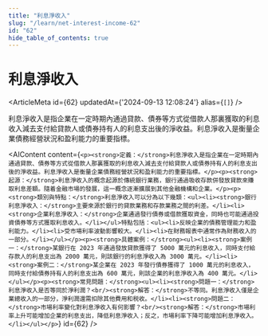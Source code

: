 ```yaml
---
title: "利息淨收入"
slug: "/learn/net-interest-income-62"
id: "62"
hide_table_of_contents: true
---
```



# 利息淨收入

<ArticleMeta id={62} updatedAt={'2024-09-13 12:08:24'} alias={`[]`} />
<div className='border-solid border-b border-t-0 my-4 border-[var(--ifm-color-gray-300)]' />

利息淨收入是指企業在一定時期內通過貸款、債券等方式從借款人那裏獲取的利息收入減去支付給貸款人或債券持有人的利息支出後的淨收益。利息淨收入是衡量企業債務經營狀況和盈利能力的重要指標。

<AIContent content={`<p><strong>定義：</strong>利息淨收入是指企業在一定時期內通過貸款、債券等方式從借款人那裏獲取的利息收入減去支付給貸款人或債券持有人的利息支出後的淨收益。利息淨收入是衡量企業債務經營狀況和盈利能力的重要指標。</p><p><strong>起源：</strong>利息淨收入的概念起源於傳統銀行業務，銀行通過吸收存款併發放貸款來賺取利息差額。隨着金融市場的發展，這一概念逐漸擴展到其他金融機構和企業。</p><p><strong>類別與特點：</strong>利息淨收入可以分為以下幾類：<ul><li><strong>銀行利息淨收入：</strong>主要來源於銀行的貸款業務和存款業務之間的利差。</li><li><strong>企業利息淨收入：</strong>企業通過發行債券或借款獲取資金，同時也可能通過投資債券等方式獲取利息收入。</li></ul>特點包括：<ul><li>反映企業的債務管理能力和盈利能力。</li><li>受市場利率波動影響較大。</li><li>在財務報表中通常作為財務收入的一部分。</li></ul></p><p><strong>具體案例：</strong><ul><li><strong>案例一：</strong>某銀行在 2023 年通過發放貸款獲得了 5000 萬元的利息收入，同時支付給存款人的利息支出為 2000 萬元，則該銀行的利息淨收入為 3000 萬元。</li><li><strong>案例二：</strong>某企業在 2023 年發行債券獲得了 1000 萬元的利息收入，同時支付給債券持有人的利息支出為 600 萬元，則該企業的利息淨收入為 400 萬元。</li></ul></p><p><strong>常見問題：</strong><ul><li><strong>問題一：</strong>利息淨收入是否等同於淨利潤？<br/><strong>解答：</strong>不等同。利息淨收入僅是企業總收入的一部分，淨利潤還需扣除其他費用和税收。</li><li><strong>問題二：</strong>市場利率變化對利息淨收入有何影響？<br/><strong>解答：</strong>市場利率上升可能增加企業的利息支出，降低利息淨收入；反之，市場利率下降可能增加利息淨收入。</li></ul></p>`} id={62} />
